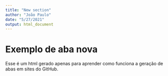 ```yaml
---
title: "New section"
author: "João Paulo"
date: "5/27/2021"
output: html_document
---
```


# Exemplo de aba nova

Esse é um html gerado apenas para aprender como funciona a geração de abas em sites do GitHub.